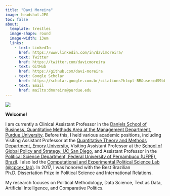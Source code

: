 ```yaml
---
title: "Davi Moreira"
image: headshot.JPG
toc: false
about: 
  template: trestles
  image-shape: round
  image-width: 13em
  links:
    - text: LinkedIn
      href: https://www.linkedin.com/in/davimoreira/
    - text: Twitter
      href: https://twitter.com/davicmoreira
    - text: GitHub
      href: https://github.com/davi-moreira
    - text: Google Scholar
      href: https://scholar.google.com.br/citations?hl=pt-BR&user=dS9bbdMAAAAJ
    - text: Email
      href: mailto:dmoreira@purdue.edu
---
```


<!--- https://ucsb-meds.github.io/creating-quarto-websites/#publish-your-site-with-github-pages --->

![](casa_condeuba.jpeg){fig-align="center"}

**Welcome!**

I am currently a Clinical Assistant Professor in the [Daniels School of Business, Quantitative Methods Area at the Management Department, Purdue University](https://business.purdue.edu/academics/quantitative-methods/). Before this, I held various academic positions, including Visiting Assistant Professor at the [Quantitative Theory and Methods Department, Emory University](https://quantitative.emory.edu/index.html), Visiting Assistant Professor at the [School of Global Policy and Strategy, UC San Diego](https://gps.ucsd.edu/), and Assistant Professor in the [Political Science Department, Federal University of Pernambuco (UFPE), Brazil](https://www.ufpe.br/dcp). I also led the [Computational and Experimental Political Science Lab (\@cpcex_lab)](https://cpcex-lab.rbind.io/en/). In 2017, I was honored with the Best Brazilian Ph.D. Dissertation Prize in Political Science and International Relations.

My research focuses on Political Methodology, Data Science, Text as Data, Artificial Intelligence, and Comparative Politics.
